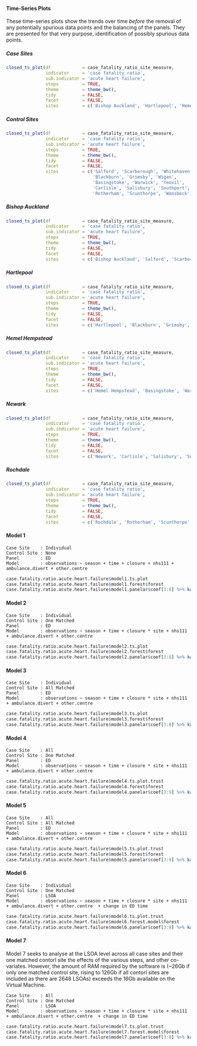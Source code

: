 #### Time-Series Plots

These time-series plots show the trends over time *before* the removal of any potentially spurious data points and the balancing of the panels.  They are presented for that very purpose, identification of possibly spurious data points.

##### Case Sites

```r
closed_ts_plot(df            = case_fatality_ratio_site_measure,
               indicator     = 'case fatality ratio',
               sub.indicator = 'acute heart failure',
               steps         = TRUE,
               theme         = theme_bw(),
               tidy          = FALSE,
               facet         = FALSE,
               sites         = c('Bishop Auckland', 'Hartlepool', 'Hemel Hempstead', 'Newark', 'Rochdale'))
```

##### Control Sites

```r
closed_ts_plot(df            = case_fatality_ratio_site_measure,
               indicator     = 'case fatality ratio',
               sub.indicator = 'acute heart failure',
               steps         = TRUE,
               theme         = theme_bw(),
               tidy          = FALSE,
               facet         = FALSE,
               sites         = c('Salford', 'Scarborough', 'Whitehaven',
                                 'Blackburn', 'Grimsby', 'Wigan',
                                 'Basingstoke', 'Warwick', 'Yeovil',
                                 'Carlisle', 'Salisbury', 'Southport',
                                 'Rotherham', 'Scunthorpe', 'Wansbeck'))
```

##### Bishop Auckland

```r
closed_ts_plot(df            = case_fatality_ratio_site_measure,
               indicator     = 'case fatality ratio',
               sub.indicator = 'acute heart failure',
               steps         = TRUE,
               theme         = theme_bw(),
               tidy          = FALSE,
               facet         = FALSE,
               sites         = c('Bishop Auckland', 'Salford', 'Scarborough', 'Whitehaven'))
```

##### Hartlepool

```r
closed_ts_plot(df            = case_fatality_ratio_site_measure,
               indicator     = 'case fatality ratio',
               sub.indicator = 'acute heart failure',
               steps         = TRUE,
               theme         = theme_bw(),
               tidy          = FALSE,
               facet         = FALSE,
               sites         = c('Hartlepool', 'Blackburn', 'Grimsby', 'Wigan'))
```

##### Hemel Hempstead

```r
closed_ts_plot(df            = case_fatality_ratio_site_measure,
               indicator     = 'case fatality ratio',
               sub.indicator = 'acute heart failure',
               steps         = TRUE,
               theme         = theme_bw(),
               tidy          = FALSE,
               facet         = FALSE,
               sites         = c('Hemel Hempstead', 'Basingstoke', 'Warwick', 'Yeovil'))
```

##### Newark

```r
closed_ts_plot(df            = case_fatality_ratio_site_measure,
               indicator     = 'case fatality ratio',
               sub.indicator = 'acute heart failure',
               steps         = TRUE,
               theme         = theme_bw(),
               tidy          = FALSE,
               facet         = FALSE,
               sites         = c('Newark', 'Carlisle', 'Salisbury', 'Southport'))
```

##### Rochdale

```r
closed_ts_plot(df            = case_fatality_ratio_site_measure,
               indicator     = 'case fatality ratio',
               sub.indicator = 'acute heart failure',
               steps         = TRUE,
               theme         = theme_bw(),
               tidy          = FALSE,
               facet         = FALSE,
               sites         = c('Rochdale', 'Rotherham', 'Scunthorpe', 'Wansbeck'))
```


#### Model 1
`Case Site    : Individual`\
`Control Site : None`\
`Panel        : ED`\
`Model        : observations ~ season + time + closure + nhs111 + ambulance.divert + other.centre `\

```r
case.fatality.ratio.acute.heart.failure$model1.ts.plot
case.fatality.ratio.acute.heart.failure$model1.forest$forest
case.fatality.ratio.acute.heart.failure$model1.panelar$coef[3:8] %>% kable(caption = case.fatality.ratio.acute.heart.failure$model1.panelar$caption)
```

#### Model 2

`Case Site    : Individual`\
`Control Site : One Matched`\
`Panel        : ED`\
`Model        : observations ~ season + time + closure * site + nhs111 + ambulance.divert + other.centre `\

```r
case.fatality.ratio.acute.heart.failure$model2.ts.plot
case.fatality.ratio.acute.heart.failure$model2.forest$forest
case.fatality.ratio.acute.heart.failure$model2.panelar$coef[3:8] %>% kable(caption = case.fatality.ratio.acute.heart.failure$model2.panelar$caption)
```

#### Model 3

`Case Site    : Individual`\
`Control Site : All Matched`\
`Panel        : ED`\
`Model        : observations ~ season + time + closure * site + nhs111 + ambulance.divert + other.centre `\

```r
case.fatality.ratio.acute.heart.failure$model3.ts.plot
case.fatality.ratio.acute.heart.failure$model3.forest$forest
case.fatality.ratio.acute.heart.failure$model3.panelar$coef[3:8] %>% kable(caption = case.fatality.ratio.acute.heart.failure$model3.panelar$caption)
```

#### Model 4

`Case Site    : All`\
`Control Site : One Matched`\
`Panel        : ED`\
`Model        : observations ~ season + time + closure * site + nhs111 + ambulance.divert + other.centre `\

```r
case.fatality.ratio.acute.heart.failure$model4.ts.plot.trust
case.fatality.ratio.acute.heart.failure$model4.forest$forest
case.fatality.ratio.acute.heart.failure$model4.panelar$coef[3:9] %>% kable(caption = case.fatality.ratio.acute.heart.failure$model4.panelar$caption)
```

#### Model 5

`Case Site    : All`\
`Control Site : All Matched`\
`Panel        : ED`\
`Model        : observations ~ season + time + closure * site + nhs111 + ambulance.divert + other.centre `\


```r
case.fatality.ratio.acute.heart.failure$model5.ts.plot.trust
case.fatality.ratio.acute.heart.failure$model5.forest$forest
case.fatality.ratio.acute.heart.failure$model5.panelar$coef[3:9] %>% kable(caption = case.fatality.ratio.acute.heart.failure$model5.panelar$caption)
```

#### Model 6

`Case Site    : Individual`\
`Control Site : One Matched`\
`Panel        : LSOA`\
`Model        : observations ~ season + time + closure * site + nhs111 + ambulance.divert + other.centre  + change in ED time`\

```r
case.fatality.ratio.acute.heart.failure$model6.ts.plot.trust
case.fatality.ratio.acute.heart.failure$model6.forest.model$forest
case.fatality.ratio.acute.heart.failure$model6.panelar$coef[3:8] %>% kable(caption = case.fatality.ratio.acute.heart.failure$model6.panelar$caption)
```

#### Model 7

Model 7 seeks to analyse at the LSOA level across all case sites and their one matched contorl site the effects of the various steps, and other co-variates.  However, the amount of RAM required by the software is (~26Gb if only one matched control site, rising to 126Gb if all contorl sites are included as there are 2648 LSOAs) exceeds the 16Gb available on the Virtual Machine.

`Case Site    : All`\
`Control Site : One Matched`\
`Panel        : LSOA`\
`Model        : observations ~ season + time + closure * site + nhs111 + ambulance.divert + other.centre  + change in ED time`\

```r
case.fatality.ratio.acute.heart.failure$model7.ts.plot.trust
case.fatality.ratio.acute.heart.failure$model7.forest.model$forest
case.fatality.ratio.acute.heart.failure$model7.panelar$coef[3:8] %>% kable(caption = case.fatality.ratio.acute.heart.failure$model7.panelar$caption)
```
